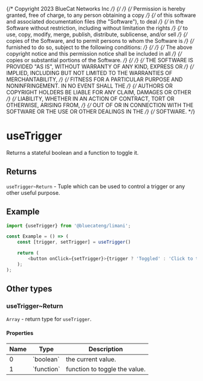 {/* Copyright 2023 BlueCat Networks Inc */}
{/*  */}
{/* Permission is hereby granted, free of charge, to any person obtaining a copy */}
{/* of this software and associated documentation files (the "Software"), to deal */}
{/* in the Software without restriction, including without limitation the rights */}
{/* to use, copy, modify, merge, publish, distribute, sublicense, and/or sell */}
{/* copies of the Software, and to permit persons to whom the Software is */}
{/* furnished to do so, subject to the following conditions: */}
{/*  */}
{/* The above copyright notice and this permission notice shall be included in all */}
{/* copies or substantial portions of the Software. */}
{/*  */}
{/* THE SOFTWARE IS PROVIDED "AS IS", WITHOUT WARRANTY OF ANY KIND, EXPRESS OR */}
{/* IMPLIED, INCLUDING BUT NOT LIMITED TO THE WARRANTIES OF MERCHANTABILITY, */}
{/* FITNESS FOR A PARTICULAR PURPOSE AND NONINFRINGEMENT. IN NO EVENT SHALL THE */}
{/* AUTHORS OR COPYRIGHT HOLDERS BE LIABLE FOR ANY CLAIM, DAMAGES OR OTHER */}
{/* LIABILITY, WHETHER IN AN ACTION OF CONTRACT, TORT OR OTHERWISE, ARISING FROM, */}
{/* OUT OF OR IN CONNECTION WITH THE SOFTWARE OR THE USE OR OTHER DEALINGS IN THE */}
{/* SOFTWARE. */}

<Meta title='hooks/useTrigger' />

# useTrigger

Returns a stateful boolean and a function to toggle it.

## Returns

`useTrigger~Return` - Tuple which can be used to control a trigger or any other useful purpose.

## Example

```js
import {useTrigger} from '@bluecateng/limani';

const Example = () => (
	const [trigger, setTrigger] = useTrigger()

    return (
        <button onClick={setTrigger}>{trigger ? 'Toggled' : 'Click to trigger Toggle'}</button>
    );
);
```

## Other types

### useTrigger~Return

`Array` - return type for `useTrigger`.

#### Properties

<table>
    <thead>
        <tr>
            <th>Name</th>
            <th>Type</th>
            <th>Description</th>
        </tr>
    </thead>
    <tbody>
        <tr>
            <td>0</td>
            <td>`boolean`</td>
            <td>the current value.</td>
        </tr>
        <tr>
            <td>1</td>
            <td>`function`</td>
            <td>function to toggle the value.</td>
        </tr>
    </tbody>
</table>
